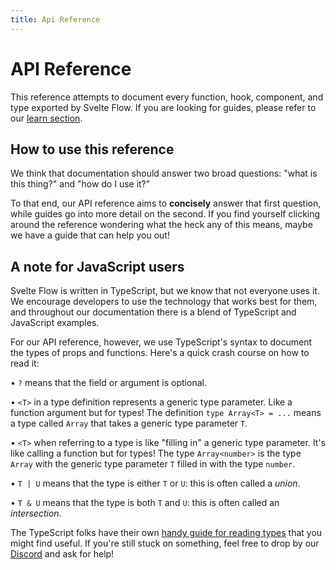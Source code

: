 ```yaml
---
title: Api Reference
---
```



# API Reference

This reference attempts to document every function, hook, component, and type
exported by Svelte Flow. If you are looking for guides, please refer to our [learn section](/learn).

## How to use this reference

We think that documentation should answer two broad
questions: "what is this thing?" and "how do I use it?"

To that end, our API reference aims to **concisely** answer that first question, while guides go into more detail on the second. If you find yourself clicking
around the reference wondering what the heck any of this means, maybe we have a
guide that can help you out!

<ContentGrid className="mt-8">
  <ContentGridItem route="/learn/guides/custom-nodes">
    <BlogPostPreview
      title="Custom nodes"
      intro="A powerful feature of Svelte Flow is the ability to add custom nodes. Within your custom nodes you can render everything you want. You can define multiple source and target handles and render form inputs or charts for example. In this guide we will implement a node with an input field that updates some text in another part of the application."
    />
  </ContentGridItem>
  <ContentGridItem route="/learn/guides/sub-flows">
    <BlogPostPreview
      title="Subflows"
      intro="Is this a flow within a flow? Yes! Sometimes you want to treat parts of a flow as a group or even as a single node. This is where subflows come into play. In this guide you will learn how to create a child-parent relationship between nodes and implement different types of subflows.
"
    />
  </ContentGridItem>
</ContentGrid>

## A note for JavaScript users

Svelte Flow is written in TypeScript, but we know that not everyone uses it. We
encourage developers to use the technology that works best for them, and
throughout our documentation there is a blend of TypeScript and JavaScript
examples.

For our API reference, however, we use TypeScript's syntax to document the types
of props and functions. Here's a quick crash course on how to read it:

• `?` means that the field or argument is optional.

• `<T>` in a type definition represents a generic type parameter. Like a function
argument but for types! The definition `type Array<T> = ...` means a type called
`Array` that takes a generic type parameter `T`.

• `<T>` when referring to a type is like "filling in" a generic type parameter.
It's like calling a function but for types! The type `Array<number>` is the
type `Array` with the generic type parameter `T` filled in with the type
`number`.

• `T | U` means that the type is either `T` or `U`: this is often called a
_union_.

• `T & U` means that the type is both `T` and `U`: this is often called an
_intersection_.

The TypeScript folks have their own
[handy guide for reading types](https://www.typescriptlang.org/docs/handbook/typescript-in-5-minutes.html)
that you might find useful. If you're still stuck on something, feel free to
drop by our [Discord](https://discord.com/invite/RVmnytFmGW) and ask for help!
